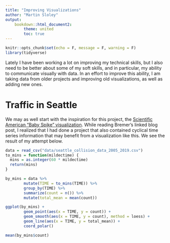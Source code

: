 ```yaml
---
title: "Improving Visualizations"
author: "Martin Sloley"
output:
    bookdown::html_document2:
        theme: united
        toc: true
---
```


```r
knitr::opts_chunk$set(echo = F, message = F, warning = F)
library(tidyverse)
```

Lately I have been working a lot on improving my technical skills, but I also need to be better about some of my soft skills, and in particular, my ability to communicate visually with data. In an effort to improve this ability, I am taking data from older projects and improving old visualizations, as well as adding new ones.

# Traffic in Seattle

We may as well start with the inspiration for this project, the [Scientific American "Baby Spike" visualization](https://www.visualcinnamon.com/2017/10/creating-baby-births-visual/). While reading Bremer's linked blog post, I realized that I had done a project that also contained cyclical time series information that may benefit from a visualization like this. We see the result of my attempt below.

```r
data = read_csv("data/seattle_collision_data_2005_2019.csv")
to_mins = function(mildectime) {
  mins = as.integer(60 * mildectime)
  return(mins)
}

by_mins = data %>%
        mutate(TIME = to_mins(TIME)) %>%
        group_by(TIME) %>%
        summarize(count = n()) %>%
        mutate(total_mean = mean(count))

ggplot(by_mins) +
        geom_point(aes(x = TIME, y = count)) +
        geom_smooth(aes(x = TIME, y = count), method = loess) +
        geom_line(aes(x = TIME, y = total_mean)) +
        coord_polar()

mean(by_mins$count)
```

